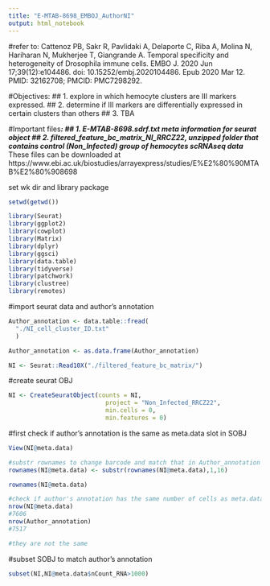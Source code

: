 ```yaml
---
title: "E-MTAB-8698_EMBOJ_AuthorNI"
output: html_notebook
---
```

#refer to:
Cattenoz PB, Sakr R, Pavlidaki A, Delaporte C, Riba A, Molina N, Hariharan N, Mukherjee T, Giangrande A. Temporal specificity and heterogeneity of Drosophila immune cells. EMBO J. 2020 Jun 17;39(12):e104486. doi: 10.15252/embj.2020104486. Epub 2020 Mar 12. PMID: 32162708; PMCID: PMC7298292.

#Objectives:
## 1. explore in which hemocyte clusters are III markers expressed.
## 2. determine if III markers are differentially expressed in certain clusters than others
## 3. TBA

#Important files***:
## 1. E-MTAB-8698.sdrf.txt meta information for seurat object
## 2. filtered_feature_bc_matrix_NI_RRCZ22, unzipped folder that contains control (Non_Infected) group of hemocytes scRNAseq data
*** These files can be downloaded at https://www.ebi.ac.uk/biostudies/arrayexpress/studies/E%E2%80%90MTAB%E2%80%908698



set wk dir and library package
```r
setwd(getwd())

library(Seurat)
library(ggplot2)
library(cowplot)
library(Matrix)
library(dplyr)
library(ggsci)
library(data.table)
library(tidyverse)
library(patchwork)
library(clustree)
library(remotes)
```

#import seurat data and author's annotation
```r

Author_annotation <- data.table::fread(
  "./NI_cell_cluster_ID.txt"
  )

Author_annotation <- as.data.frame(Author_annotation)

NI <- Seurat::Read10X("./filtered_feature_bc_matrix/")

```

#create seurat OBJ
```r

NI <- CreateSeuratObject(counts = NI,
                           project = "Non_Infected_RRCZ22", 
                           min.cells = 0,  
                           min.features = 0)
```

#first check if author's annotation is the same as meta.data slot in SOBJ
```r
View(NI@meta.data)

#substr rownames to change barcode and match that in Author_annotation
rownames(NI@meta.data) <- substr(rownames(NI@meta.data),1,16)

rownames(NI@meta.data)

#check if author's annotation has the same number of cells as meta.data slot in SOBJ
nrow(NI@meta.data)
#7606
nrow(Author_annotation)
#7517

#they are not the same
```

#subset SOBJ to match author's annotation
```r
subset(NI,NI@meta.data$nCount_RNA>1000)




```

```r

```

```r

```

```r

```

```r

```

```r

```

